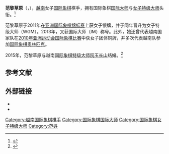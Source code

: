 {{Infobox chess player
|name = 范黎草原
|image = Nguyen_phạm_le_thao_20151013_berlin_.jpg
|caption = 摄于2015年
|birthname = 
|country = {{VNM}}
|datebirth = {{birth date and age|1987|12|07}}
|placebirth = 
|datedeath =
|placedeath = 
|title = [[国际大师|国际大师]]<br/>[[女子特级大师|女子特级大师]]
|worldchampion =
|womensworldchampion =
|rating = 2348 <small>（2016年5月）</small>
|peakrating = 2426 <small>（2013年1月）</small>
}}'''范黎草原'''（{{lang-vi|Phạm Lê Thảo Nguyên}}，{{bd|1987年|12月7日}}），[[越南|越南]]女子[[国际象棋|国际象棋]]棋手，拥有国际象棋[[国际大师|国际大师]]与[[女子特级大师|女子特级大师]]头衔。<ref>{{fide|12401226}}</ref>

范黎草原于2011年在[[亚洲国际象棋锦标赛|亚洲国际象棋锦标赛]]上获女子银牌，并于同年晋升为女子特级大师（WGM）。2013年，又获国际大师（IM）称号。此外，她还曾代表越南国家队在[[2010年亚洲运动会国际象棋比赛|2010年亚洲运动会国际象棋比赛]]中获女子团体铜牌，并多次代表越南队参加[[国际象棋奥林匹克|国际象棋奥林匹克]]。

2015年，范黎草原与越南[[国际象棋特级大师|国际象棋特级大师]][[阮玉长山|阮玉长山]]结婚。<ref>{{Cite web |url=http://thethao.tuoitre.vn/tin/2015/04/04/the-thao-cuoc-song/chuong-moi-cho-cau-chuyen-tinh-yeu-truong-son-thao-nguyen/64664.html |title=Chương mới cho câu chuyện tình yêu Trường Sơn - Thảo Nguyên |access-date=2016-11-18 |archive-url=https://web.archive.org/web/20150712023251/http://thethao.tuoitre.vn/tin/2015/04/04/the-thao-cuoc-song/chuong-moi-cho-cau-chuyen-tinh-yeu-truong-son-thao-nguyen/64664.html |archive-date=2015-07-12 |dead-url=yes }}</ref>

== 参考文献  ==
{{reflist}}

== 外部链接 ==
*{{Chessgames player|id=127431}}
*{{fide|12401226}}

[[Category:越南国际象棋棋手|Category:越南国际象棋棋手]]
[[Category:国际象棋国际大师|Category:国际象棋国际大师]]
[[Category:国际象棋女子特级大师|Category:国际象棋女子特级大师]]
[[Category:范姓|Category:范姓]]